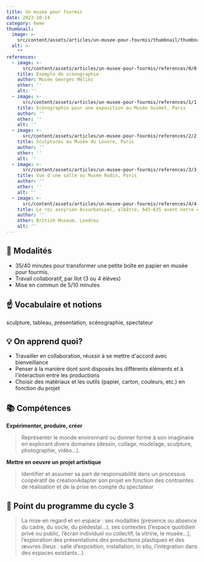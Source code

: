 ```yaml
---
title: Un musée pour fourmis
date: 2023-10-14
category: 6eme
thumbnail:
  image: >-
    src/content/assets/articles/un-musee-pour-fourmis/thumbnail/thumbnail.webp
  alt: >-
    ""
references:
  - image: >-
      src/content/assets/articles/un-musee-pour-fourmis/references/0/0.webp
    title: Exemple de scénographie
    author: Musée Georges Méliès
    other: ''
    alt: ''
  - image: >-
      src/content/assets/articles/un-musee-pour-fourmis/references/1/1.webp
    title: Scénographie pour une exposition au Musée Guimet, Paris
    author: ''
    other: ''
    alt: ''
  - image: >-
      src/content/assets/articles/un-musee-pour-fourmis/references/2/2.webp
    title: Sculptures au Musée du Louvre, Paris
    author: ''
    other: ''
    alt: ''
  - image: >-
      src/content/assets/articles/un-musee-pour-fourmis/references/3/3.webp
    title: Vue d'une salle au Musée Rodin, Paris
    author: ''
    other: ''
    alt: ''
  - image: >-
      src/content/assets/articles/un-musee-pour-fourmis/references/4/4.webp
    title: Le roi assyrien Assurbanipal, albâtre, 645-635 avant notre ère
    author: ''
    other: British Museum, Londres
    alt: ''
---
```


## 👀 Modalités

- 35/40 minutes pour transformer une petite boîte en papier en musée pour fourmis.
- Travail collaboratif, par îlot (3 ou 4 élèves)
- Mise en commun de 5/10 minutes

## ☝️ Vocabulaire et notions

sculpture, tableau, présentation, scénographie, spectateur

## 💡 On apprend quoi?

- Travailler en collaboration, réussir à se mettre d'accord avec bienveillance
- Penser à la manière dont sont disposés les différents éléments et à l'interaction entre les productions
- Choisir des matériaux et les outils (papier, carton, couleurs, etc.) en fonction du projet

## 📚 Compétences

**Expérimenter, produire, créer**

> Représenter le monde environnant ou donner forme à son imaginaire en explorant divers domaines (dessin, collage, modelage, sculpture, photographie, vidéo...).

**Mettre en oeuvre un projet artistique**

> Identifier et assumer sa part de responsabilité dans un processus coopératif de créationAdapter son projet en fonction des contraintes de réalisation et de la prise en compte du spectateur

## 📜 Point du programme du cycle 3

> La mise en regard et en espace : ses modalités (présence ou absence du cadre, du socle, du piédestal...), ses contextes (l’espace quotidien privé ou public, l’écran individuel ou collectif, la vitrine, le musée...), l’exploration des présentations des productions plastiques et des œuvres (lieux : salle d’exposition, installation, in situ, l’intégration dans des espaces existants...)
